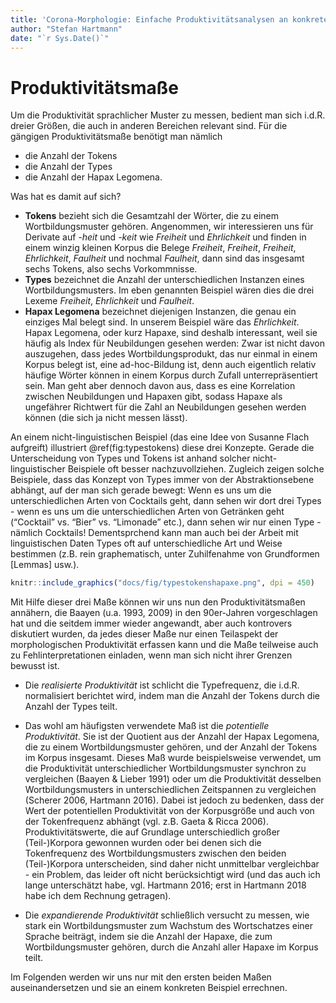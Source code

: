 ```yaml
---
title: 'Corona-Morphologie: Einfache Produktivitätsanalysen an konkreten Beispielen'
author: "Stefan Hartmann"
date: "`r Sys.Date()`"
---
```


# Produktivitätsmaße

Um die Produktivität sprachlicher Muster zu messen, bedient man sich i.d.R. dreier Größen, die auch in anderen Bereichen relevant sind. Für die gängigen Produktivitätsmaße benötigt man nämlich

- die Anzahl der Tokens
- die Anzahl der Types
- die Anzahl der Hapax Legomena.

Was hat es damit auf sich? 

- **Tokens** bezieht sich die Gesamtzahl der Wörter, die zu einem Wortbildungsmuster gehören. Angenommen, wir interessieren uns für Derivate auf *-heit* und *-keit* wie *Freiheit* und *Ehrlichkeit* und finden in einem winzig kleinen Korpus die Belege *Freiheit*, *Freiheit*, *Freiheit*, *Ehrlichkeit*, *Faulheit* und nochmal *Faulheit*, dann sind das insgesamt sechs Tokens, also sechs Vorkommnisse.
- **Types** bezeichnet die Anzahl der unterschiedlichen Instanzen eines Wortbildungsmusters. Im eben genannten Beispiel wären dies die drei Lexeme *Freiheit*, *Ehrlichkeit* und *Faulheit*.
- **Hapax Legomena** bezeichnet diejenigen Instanzen, die genau ein einziges Mal belegt sind. In unserem Beispiel wäre das *Ehrlichkeit*. Hapax Legomena, oder kurz Hapaxe, sind deshalb interessant, weil sie häufig als Index für Neubildungen gesehen werden: Zwar ist nicht davon auszugehen, dass jedes Wortbildungsprodukt, das nur einmal in einem Korpus belegt ist, eine ad-hoc-Bildung ist, denn auch eigentlich relativ häufige Wörter können in einem Korpus durch Zufall unterrepräsentiert sein. Man geht aber dennoch davon aus, dass es eine Korrelation zwischen Neubildungen und Hapaxen gibt, sodass Hapaxe als ungefährer Richtwert für die Zahl an Neubildungen gesehen werden können (die sich ja nicht messen lässt).

An einem nicht-linguistischen Beispiel (das eine Idee von Susanne Flach aufgreift) illustriert \@ref(fig:typestokens) diese drei Konzepte. Gerade die Unterscheidung von Types und Tokens ist anhand solcher nicht-linguistischer Beispiele oft besser nachzuvollziehen. Zugleich zeigen solche Beispiele, dass das Konzept von Types immer von der Abstraktionsebene abhängt, auf der man sich gerade bewegt: Wenn es uns um die unterschiedlichen Arten von Cocktails geht, dann sehen wir dort drei Types - wenn es uns um die unterschiedlichen Arten von Getränken geht ("Cocktail" vs. "Bier" vs. "Limonade" etc.), dann sehen wir nur einen Type - nämlich Cocktails! Dementsprchend kann man auch bei der Arbeit mit linguistischen Daten Types oft auf unterschiedliche Art und Weise bestimmen (z.B. rein graphematisch, unter Zuhilfenahme von Grundformen [Lemmas] usw.).


```r
knitr::include_graphics("docs/fig/typestokenshapaxe.png", dpi = 450)
```


Mit Hilfe dieser drei Maße können wir uns nun den Produktivitätsmaßen annähern, die Baayen (u.a. 1993, 2009) in den 90er-Jahren vorgeschlagen hat und die seitdem immer wieder angewandt, aber auch kontrovers diskutiert wurden, da jedes dieser Maße nur einen Teilaspekt der morphologischen Produktivität erfassen kann und die Maße teilweise auch zu Fehlinterpretationen einladen, wenn man sich nicht ihrer Grenzen bewusst ist.

- Die *realisierte Produktivität* ist schlicht die Typefrequenz, die i.d.R. normalisiert berichtet wird, indem man die Anzahl der Tokens durch die Anzahl der Types teilt.

- Das wohl am häufigsten verwendete Maß ist die *potentielle Produktivität*. Sie ist der Quotient aus der Anzahl der Hapax Legomena, die zu einem Wortbildungsmuster gehören, und der Anzahl der Tokens im Korpus insgesamt. Dieses Maß wurde beispielsweise verwendet, um die Produktivität unterschiedlicher Wortbildungsmuster synchron zu vergleichen (Baayen & Lieber 1991) oder um die Produktivität desselben Wortbildungsmusters in unterschiedlichen Zeitspannen zu vergleichen (Scherer 2006, Hartmann 2016). Dabei ist jedoch zu bedenken, dass der Wert der potentiellen Produktivität von der Korpusgröße und auch von der Tokenfrequenz abhängt (vgl. z.B. Gaeta & Ricca 2006). Produktivitätswerte, die auf Grundlage unterschiedlich großer (Teil-)Korpora gewonnen wurden oder bei denen sich die Tokenfrequenz des Wortbildungsmusters zwischen den beiden (Teil-)Korpora unterscheiden, sind daher nicht unmittelbar vergleichbar - ein Problem, das leider oft nicht berücksichtigt wird (und das auch ich lange unterschätzt habe, vgl. Hartmann 2016; erst in Hartmann 2018 habe ich dem Rechnung getragen).

- Die *expandierende Produktivität* schließlich versucht zu messen, wie stark ein Wortbildungsmuster zum Wachstum des Wortschatzes einer Sprache beiträgt, indem sie die Anzahl der Hapaxe, die zum Wortbildungsmuster gehören, durch die Anzahl aller Hapaxe im Korpus teilt.


Im Folgenden werden wir uns nur mit den ersten beiden Maßen auseinandersetzen und sie an einem konkreten Beispiel errechnen.
